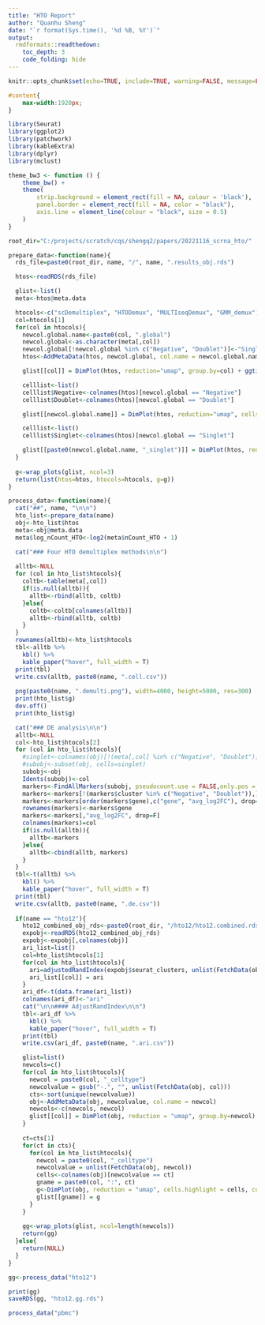 ```yaml
---
title: "HTO Report"
author: "Quanhu Sheng"
date: "`r format(Sys.time(), '%d %B, %Y')`"
output: 
  rmdformats::readthedown:
    toc_depth: 3
    code_folding: hide
---
```


```r
knitr::opts_chunk$set(echo=TRUE, include=TRUE, warning=FALSE, message=FALSE)
```

```css
#content{
    max-width:1920px;
}
```

```r
library(Seurat)
library(ggplot2)
library(patchwork)
library(kableExtra)
library(dplyr)
library(mclust)

theme_bw3 <- function () { 
	theme_bw() +
	theme(
		strip.background = element_rect(fill = NA, colour = 'black'),
		panel.border = element_rect(fill = NA, color = "black"),			
		axis.line = element_line(colour = "black", size = 0.5)
	)
}

root_dir="C:/projects/scratch/cqs/shengq2/papers/20221116_scrna_hto/"
```

```r
prepare_data<-function(name){
  rds_file=paste0(root_dir, name, "/", name, ".results_obj.rds")

  htos<-readRDS(rds_file)

  glist<-list()
  meta<-htos@meta.data

  htocols<-c("scDemultiplex", "HTODemux", "MULTIseqDemux", "GMM_demux")
  col=htocols[1]
  for(col in htocols){
    newcol.global.name<-paste0(col, ".global")
    newcol.global<-as.character(meta[,col])
    newcol.global[!newcol.global %in% c("Negative", "Doublet")]<-"Singlet"
    htos<-AddMetaData(htos, newcol.global, col.name = newcol.global.name)

    glist[[col]] = DimPlot(htos, reduction="umap", group.by=col) + ggtitle(col) 

    celllist<-list()
    celllist$Negative<-colnames(htos)[newcol.global == "Negative"]
    celllist$Doublet<-colnames(htos)[newcol.global == "Doublet"]

    glist[[newcol.global.name]] = DimPlot(htos, reduction="umap", cells.highlight = celllist, group.by=newcol.global.name) + ggtitle(col) + scale_color_manual(labels=c('Singlet', 'Negative', 'Doublet'), values =c("gray", "blue", "red"))

    celllist<-list()
    celllist$Singlet<-colnames(htos)[newcol.global == "Singlet"]

    glist[[paste0(newcol.global.name, "_singlet")]] = DimPlot(htos, reduction="umap", cells.highlight = celllist, group.by=newcol.global.name) + ggtitle(col) + scale_color_manual(labels=c('Other', 'Singlet'), values =c("gray", "blue"))
  }
  
  g<-wrap_plots(glist, ncol=3)
  return(list(htos=htos, htocols=htocols, g=g))
}
```

```r
process_data<-function(name){
  cat("##", name, "\n\n")
  hto_list<-prepare_data(name)
  obj<-hto_list$htos
  meta<-obj@meta.data
  meta$log_nCount_HTO<-log2(meta$nCount_HTO + 1)

  cat("### Four HTO demultiplex methods\n\n")
  
  alltb<-NULL
  for (col in hto_list$htocols){
    coltb<-table(meta[,col])
    if(is.null(alltb)){
      alltb<-rbind(alltb, coltb)
    }else{
      coltb<-coltb[colnames(alltb)]
      alltb<-rbind(alltb, coltb)
    }
  }
  rownames(alltb)<-hto_list$htocols
  tbl<-alltb %>%
    kbl() %>%
    kable_paper("hover", full_width = T)  
  print(tbl)
  write.csv(alltb, paste0(name, ".cell.csv"))
  
  png(paste0(name, ".demulti.png"), width=4000, height=5000, res=300)
  print(hto_list$g)
  dev.off()
  print(hto_list$g)

  cat("### DE analysis\n\n")
  alltb<-NULL
  col<-hto_list$htocols[2]
  for (col in hto_list$htocols){
    #singlet<-colnames(obj)[!(meta[,col] %in% c("Negative", "Doublet"))]
    #subobj<-subset(obj, cells=singlet)
    subobj<-obj
    Idents(subobj)<-col
    markers<-FindAllMarkers(subobj, pseudocount.use = FALSE,only.pos = TRUE)
    markers<-markers[!(markers$cluster %in% c("Negative", "Doublet")),]
    markers<-markers[order(markers$gene),c("gene", "avg_log2FC"), drop=F]
    rownames(markers)<-markers$gene
    markers<-markers[,"avg_log2FC", drop=F]
    colnames(markers)=col
    if(is.null(alltb)){
      alltb<-markers
    }else{
      alltb<-cbind(alltb, markers)
    }
  }
  tbl<-t(alltb) %>%
    kbl() %>%
    kable_paper("hover", full_width = T)  
  print(tbl)
  write.csv(alltb, paste0(name, ".de.csv"))
  
  if(name == "hto12"){
    hto12_combined_obj_rds<-paste0(root_dir, "/hto12/hto12.combined.rds")
    expobj<-readRDS(hto12_combined_obj_rds)
    expobj<-expobj[,colnames(obj)]
    ari_list=list()
    col=hto_list$htocols[1]
    for(col in hto_list$htocols){
      ari=adjustedRandIndex(expobj$seurat_clusters, unlist(FetchData(obj, col)))
      ari_list[[col]] = ari
    }
    ari_df<-t(data.frame(ari_list))
    colnames(ari_df)<-"ari"
    cat("\n\n#### AdjustRandIndex\n\n")
    tbl<-ari_df %>%
      kbl() %>%
      kable_paper("hover", full_width = T)  
    print(tbl)
    write.csv(ari_df, paste0(name, ".ari.csv"))

    glist=list()
    newcols=c()
    for(col in hto_list$htocols){
      newcol = paste0(col, "_celltype")
      newcolvalue = gsub("-.", "", unlist(FetchData(obj, col)))
      cts<-sort(unique(newcolvalue))      
      obj<-AddMetaData(obj, newcolvalue, col.name = newcol)
      newcols<-c(newcols, newcol)
      glist[[col]] = DimPlot(obj, reduction = "umap", group.by=newcol) + ggtitle(col)
    }
    
    ct=cts[1]
    for(ct in cts){
      for(col in hto_list$htocols){
        newcol = paste0(col, "_celltype")
        newcolvalue = unlist(FetchData(obj, newcol))
        cells<-colnames(obj)[newcolvalue == ct]
        gname = paste0(col, ":", ct)
        g<-DimPlot(obj, reduction = "umap", cells.highlight = cells, cols.highlight = "red") + ggtitle(gname) + NoLegend()
        glist[[gname]] = g
      }
    }
    
    gg<-wrap_plots(glist, ncol=length(newcols))
    return(gg)
  }else{
    return(NULL)
  }
}
```

```r
gg<-process_data("hto12")
```

```r
print(gg)
saveRDS(gg, "hto12.gg.rds")
```

```r
process_data("pbmc")
```
